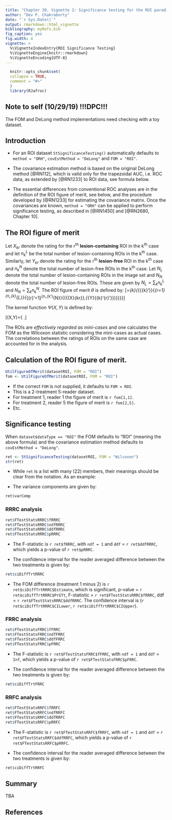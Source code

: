 ```yaml
---
title: "Chapter 30, Vignette 2: Significance testing for the ROI paradigm"
author: "Dev P. Chakraborty"
date: "`r Sys.Date()`"
output: rmarkdown::html_vignette
bibliography: myRefs.bib
fig_caption: yes
fig.width: 4
vignette: >
  %\VignetteIndexEntry{ROI Significance Testing}
  %\VignetteEngine{knitr::rmarkdown}
  %\VignetteEncoding{UTF-8}
---
```

  
```r
  knitr::opts_chunk$set(
  collapse = TRUE,
  comment = "#>"
  )
  library(RJafroc)
```
## Note to self (10/29/19) !!!DPC!!!
The FOM and DeLong method implementations need checking with a toy dataset.



## Introduction
* For an ROI dataset `StSignificanceTesting()` automatically defaults to `method = "ORH"`, `covEstMethod = "DeLong"` and `FOM = "ROI"`.  

* The covariance estimation method is based on the original DeLong method [@RN112], which is valid only for the trapezoidal AUC, i.e. ROC data, as extended by [@RN1233] to ROI data, see formula below.  

* The essential differences from conventional ROC analyses are in the definition of the ROI figure of merit, see below, and the procedure developed by [@RN1233] for estimating the covariance matrix. Once the covariances are known, `method = "ORH"` can be applied to perform significance testing, as described in [@RN1450] and [@RN2680, Chapter 10].

## The ROI figure of merit  
Let ${{X}_{kr}}$ denote the rating for the r^th^ **lesion-containing** ROI in the k^th^ case and let $n_{k}^{L}$ be the total number of lesion-containing ROIs in the k^th^ case. Similarly, let ${{Y}_{kr}}$ denote the rating for the r^th^ **lesion-free** ROI in the k^th^ case and $n_{k}^{N}$ denote the total number of lesion-free ROIs in the k^th^ case. Let ${{N}_{L}}$ denote the total number of lesion-containing ROIs in the image set and ${{N}_{N}}$ denote the total number of lesion-free ROIs. These are given by ${{N}_{L}}=\sum\nolimits_{k}{n_{k}^{L}}$ and ${{N}_{N}}=\sum\nolimits_{k}{n_{k}^{N}}$. The ROI figure of merit $\theta$\ is defined by: \[\theta =\frac{1}{{{N}_{L}}{{N}_{N}}}\sum\nolimits_{k}{\sum\nolimits_{{{k}'}}{\sum\limits_{r=1}^{n_{k}^{L}}{\sum\limits_{{r}'=1}^{n_{k'}^{N}}{\psi ({{X}_{kr}},{{Y}_{{k}'{r}'}})}}}}\]    

The kernel function $\Psi(X,Y)$ is defined by:

\[\psi (X,Y)=\left\{ \begin{align}
  & 1.0\ \ \ \text{if}\ Y<X \\ 
 & 0.5\ \ \ \text{if}\ Y=X \\ 
 & 0.0\ \ \ \text{if}\ Y>X \\ 
\end{align} \right.\]


The ROIs are *effectively regarded as mini-cases* and one calculates the FOM as the Wilcoxon statistic considering the mini-cases as actual cases. The correlations between the ratings of ROIs on the same case are accounted for in the analysis.


## Calculation of the ROI figure of merit.

```r
UtilFigureOfMerit(datasetROI, FOM = "ROI")
fom <- UtilFigureOfMerit(datasetROI, FOM = "ROI")
```             

* If the correct `FOM` is not supplied, it defaults to `FOM = ROI`.   
* This is a 2-treatment 5-reader dataset.  
* For treatment 1, reader 1 the figure of merit is `r fom[1,1]`.  
* For treatment 2, reader 5 the figure of merit is `r fom[2,5]`.  
* Etc.  

## Significance testing

When `dataset$dataType == "ROI"` the FOM defaults to "ROI" (meaning the above formula) and the covariance estimation method defaults to `covEstMethod = "DeLong"`.

```r
ret <- StSignificanceTesting(datasetROI, FOM = "Wilcoxon")
str(ret)
```             

* While `ret` is a list with many (22) members, their meanings should be clear from the notation. As an example:  

+    The variance components are given by:

```r
ret$varComp
```             

### RRRC analysis  

```r
ret$FTestStatsRRRC$fRRRC
ret$FTestStatsRRRC$ndfRRRC
ret$FTestStatsRRRC$ddfRRRC
ret$FTestStatsRRRC$pRRRC
```             

* The F-statistic is `r ret$fRRRC`, with `ndf = 1` and `ddf` = `r ret$ddfRRRC`, which yields a p-value of `r ret$pRRRC`.   

* The confidence interval for the reader averaged difference between the two treatments is given by:
    
```r
ret$ciDiffTrtRRRC
```             

* The FOM difference (treatment 1 minus 2) is `r ret$ciDiffTrtRRRC$Estimate`, which is significant, p-value = `r ret$ciDiffTrtRRRC$PrGTt`, F-statistic = `r ret$FTestStatsRRRC$fRRRC`, ddf = `r ret$FTestStatsRRRC$ddfRRRC`. The confidence interval is (`r ret$ciDiffTrtRRRC$CILower`, `r ret$ciDiffTrtRRRC$CIUpper`).

### FRRC analysis  

```r
ret$FTestStatsFRRC$fFRRC
ret$FTestStatsFRRC$ndfFRRC
ret$FTestStatsFRRC$ddfFRRC
ret$FTestStatsFRRC$pFRRC
```             

* The F-statistic is `r ret$FTestStatsFRRC$fFRRC`, with `ndf = 1` and `ddf` = `Inf`, which yields a p-value of `r ret$FTestStatsFRRC$pFRRC`. 

*  The confidence interval for the reader averaged difference between the two treatments is given by:
    
```r
ret$ciDiffTrtFRRC
```             

### RRFC analysis  

```r
ret$FTestStatsRRFC$fRRFC
ret$FTestStatsRRFC$ndfRRFC
ret$FTestStatsRRFC$ddfRRFC
ret$FTestStatsRRFC$pRRFC

```             

* The F-statistic is `r ret$FTestStatsRRFC$fRRFC`, with `ndf = 1` and `ddf` = `r ret$FTestStatsRRFC$ddfRRFC`, which yields a p-value of `r ret$FTestStatsRRFC$pRRFC`. 

* The confidence interval for the reader averaged difference between the two treatments is given by:
    
```r
ret$ciDiffTrtRRFC
```             

## Summary  
TBA

## References  
